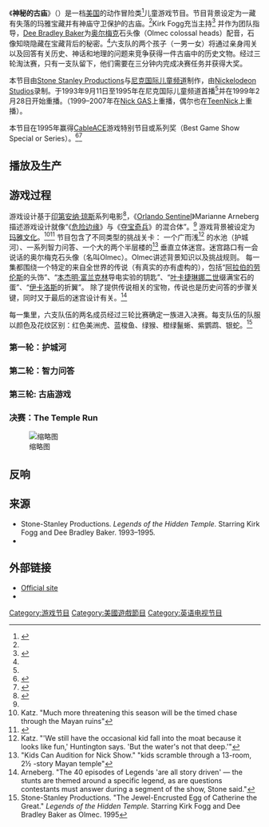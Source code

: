 {{expand|time=2013-08-09T03:28:10+00:00}}
{{Infobox Television
| 颜色       =  #CCB38C 
| 名称       = 神秘的古庙
| 原名       = {{lang|en|''Legends of the Hidden Temple''}}
| image = 
| format = 游戏节目
| runtime = 约 22–24 分钟| location = [[佛罗里达环球影城|佛罗里达环球影城]]
| creator = [[David_G._Stanley|David G. Stanley]]<br />[[Scott_A._Stone|Scott A. Stone]]<br />[[Stephen_Brown_(television_producer)|Stephen Brown]]
| presenter = Kirk Fogg
| narrated = [[Dee_Bradley_Baker|Dee Bradley Baker]] as Olmec
| company = [[Stone_Stanley_Entertainment|Stone Stanley Entertainment]]
| composer  = [[David_G._Stanley|David G. Stanley]] and [[Scott_A._Stone|Scott A. Stone]]<ref>Copyright registration PAu001941117, recorded 1994-12-19</ref> (credited on-air to "The Music Machine"<ref name=lotht-catherine /> )
| country = {{USA}}| num_seasons = 3
| network = [[尼克国际儿童频道|尼克国际儿童频道]]<ref name="eotvgs" />
| first_aired ={{start date|1993|9|11}}<ref name="eotvgs" />
| last_aired = {{end date|1995}}<ref name="brooks-marsh">{{cite book|last=Brooks|first=Tim|title=The Complete Directory to Prime Time Network and Cable TV Shows, 1946-Present|url=https://archive.org/details/completedirector0000broo_y4r5|year=2007|publisher=Random House|isbn=0-345-49773-2|coauthors=Earle Marsh}}</ref>
| num_episodes = 120<ref name=brooks-marsh />
}}
《'''神秘的古庙'''》（{{lang-en|''Legends of the Hidden Temple''}}）是一档[[美国|美国]]的动作冒险类<ref name="arneberg">{{cite news|last=Arneberg|first=Marianne|title=Programmers Dive into Kids Shows: Programs Involving Children Hottest New Trend in Television|newspaper=Orlando Sentinel|date=1993-10-04|page=12|quote='We wanted to do an action-adventure game show - sort of like a live video game for television,' said Scott Stone}}</ref>儿童游戏节目。节目背景设定为一藏有失落的玛雅宝藏并有神庙守卫保护的古庙。<ref name="lotht-catherine"/>Kirk Fogg充当主持<ref name="eotvgs">{{cite encyclopedia |last=Schwartz |first=David |author= |authorlink= |coauthors=Steve Ryan, and Fred Wostbrock |editor= |encyclopedia=The Encyclopedia of TV Game Shows |title=Legends of the Hidden Temple |url= |accessdate= |edition=3rd|date= |year=1999 |month= |publisher=Facts on File |volume= |location= |isbn=0-8160-3847-3 |doi= |pages=124 |quote= }}</ref> 并作为团队指导，[[Dee_Bradley_Baker|Dee Bradley Baker]]为[[奥尔梅克|奥尔梅克]]石头像（Olmec colossal heads）配音，石像知晓隐藏在宝藏背后的秘密。<ref name="lotht-catherine"/>六支队的两个孩子（一男一女）将通过亲身闯关以及回答有关历史、神话和地理的问题来竞争获得一件古庙中的历史文物。经过三轮淘汰赛，只有一支队留下，他们需要在三分钟内完成决赛任务并获得大奖。

本节目由[[Stone_Stanley_Entertainment|Stone Stanley Productions]]与[[尼克国际儿童频道|尼克国际儿童频道]]制作，由[[Nickelodeon_Studios|Nickelodeon Studios]]录制。于1993年9月11日至1995年在尼克国际儿童频道首播<ref name=brooks-marsh />并在1999年2月28日开始重播。（1999–2007年在[[Nickelodeon_Games_and_Sports_for_Kids|Nick GAS]]上重播，偶尔也在[[TeenNick|TeenNick]]上重播）。

本节目在1995年赢得[[CableACE|CableACE]]游戏特别节目或系列奖（Best Game Show Special or Series）。<ref name="imdb-awards">{{cite web|url=http://www.imdb.com/title/tt0310482/awards|title="Legends of the Hidden Temple" (1993) - Awards|work=The Internet Movie Database|accessdate=2008-05-13|archive-date=2016-04-05|archive-url=https://web.archive.org/web/20160405231845/http://www.imdb.com/title/tt0310482/awards|dead-url=no}}</ref><ref name="eotvgs-awards">{{cite encyclopedia | title=Appendix E:  Game Show Award Winners and Nominees | last=Schwartz | first=David | coauthors=Steve Ryan, and Fred Wostbrock | encyclopedia=The Encyclopedia of TV Game Shows | year=1999 | edition=3rd | publisher=Facts on File | pages=305 | isbn=0-8160-3847-3}}</ref>
==播放及生产==
== 游戏过程 ==
游戏设计基于[[印第安纳·琼斯|印第安纳·琼斯]]系列电影<ref name="katz">{{cite news|title=Secrets of the 'Temple': Behind the scenes at Nickelodeon's hit game show|last=Katz|first=Frances|date=1995-04-09|work=Boston Herald|pages=12|accessdate=2009-03-13|quote='Kids love this show,' says co-producer Brendan Huntington, citing the combination of athletic skill and brainpower and the Indiana Jones-type setting as being particularly popular with kids aged 11–14 . . . 'We want the kids to feel like they really are right inside an "Indiana Jones" movie duking it out to the end,' says co-producer David Greenfield.}}</ref>，《[[Orlando_Sentinel|Orlando Sentinel]]》Marianne Arneberg描述游戏设计就像“《[[危险边缘|危险边缘]]》与《[[夺宝奇兵|夺宝奇兵]]》的混合体”。<ref name="arneberg" /> 游戏背景被设定为[[玛雅文化|玛雅文化]]。<ref name="katz2">Katz. "Much more threatening this season will be the timed chase through the Mayan ruins"</ref><ref name="scarberry">{{cite news | title=Classmates to Make Nickelodeon Debut | accessdate=30 June 2010 | last=Scarberry | first=Pat | date=1993-09-19 | newspaper=St. Petersburg Times | page=11 | quote=[''Legends''] encourages kids to use both mental and physical capabilities as they trek through a Mayan ruin searching for legendary artifacts.}}</ref> 节目包含了不同类型的挑战关卡： 一个广而浅<ref>Katz.  "'We still have the occasional kid fall into the moat because it looks like fun,' Huntington says. 'But the water's not that deep.'"</ref> 的水池（护城河）、一系列智力问答、一个大的两个半层楼的<ref>"Kids Can Audition for Nick Show."  "kids scramble through a 13-room, 2½ -story Mayan temple"</ref> 垂直立体迷宫。迷宫路口有一会说话的奥尔梅克石头像（名叫Olmec）。Olmec讲述背景知识以及挑战规则。 每一集都围绕一个特定的来自全世界的传说（有真实的亦有虚构的），包括“[[托马斯·爱德华·劳伦斯|阿拉伯的劳伦斯]]的头饰”、“[[本杰明·富兰克林|本杰明·富兰克林]]导电实验的钥匙”、“[[叶卡捷琳娜二世|叶卡捷琳娜二世]]缀满宝石的蛋”、“[[伊卡洛斯|伊卡洛斯]]的折翼”。 除了提供传说相关的宝物，传说也是历史问答的步骤关键，同时又于最后的迷宫设计有关。<ref>Arneberg. "The 40 episodes of Legends 'are all story driven' — the stunts are themed around a specific legend, as are questions contestants must answer during a segment of the show, Stone said."</ref>

每一集里，六支队伍的两名成员经过三轮比赛确定一族进入决赛。每支队伍的队服以颜色及花纹区别：红色美洲虎、蓝梭鱼、绿猴、橙绿鬣蜥、紫鹦鹉、银蛇。<ref name="lotht-catherine">Stone-Stanley Productions. "The Jewel-Encrusted Egg of Catherine the Great."  ''Legends of the Hidden Temple.'' Starring Kirk Fogg and Dee Bradley Baker as Olmec. 1995</ref>

===第一轮：护城河===

===第二轮：智力问答===

===第三轮: 古庙游戏===

===决赛：The Temple Run===
[[File:Templediagramnumbered.GIF|缩略图]]
== 反响 ==
==来源==
*Stone-Stanley Productions.  ''Legends of the Hidden Temple''.  Starring Kirk Fogg and Dee Bradley Baker.  1993–1995.
*{{cite encyclopedia |last=Schwartz |first=David |author= |authorlink= |coauthors=Steve Ryan, and Fred Wostbrock |editor= |encyclopedia=The Encyclopedia of TV Game Shows |title=Legends of the Hidden Temple |url= |accessdate= |edition=3rd|date= |year=1999 |month= |publisher=Facts on File |volume= |location= |isbn=0-8160-3847-3 |doi= |pages=124 |quote= }}
{{Reflist|2}}

==外部链接==
*[http://www.nick.com/all_nick/gas/watch/show_info/shows_legends.jhtml Official site] {{Wayback|url=http://www.nick.com/all_nick/gas/watch/show_info/shows_legends.jhtml |date=20071012031201 }}
* {{IMDb title|0310482|Legends of the Hidden Temple}}

{{Nickelodeon與Nicktoons原創系列}}
{{DEFAULTSORT:Legends Of The Hidden Temple}}
[[Category:游戏节目|Category:游戏节目]]
[[Category:美國遊戲節目|Category:美國遊戲節目]]
[[Category:英语电视节目|Category:英语电视节目]]